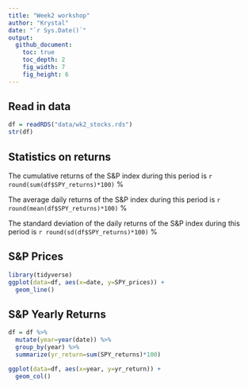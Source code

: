 ```yaml
---
title: "Week2 workshop"
author: "Krystal"
date: "`r Sys.Date()`"
output: 
  github_document:
    toc: true
    toc_depth: 2
    fig_width: 7
    fig_height: 6
---
```


## Read in data

```r
df = readRDS("data/wk2_stocks.rds")
str(df)
```

## Statistics on returns
The cumulative returns of the S&P index during this period is `r round(sum(df$SPY_returns)*100)` %

The average daily returns of the S&P index during this period is `r round(mean(df$SPY_returns)*100)` %

The standard deviation of the daily returns of the S&P index during this period is `r round(sd(df$SPY_returns)*100)` %


## S&P Prices
```r
library(tidyverse)
ggplot(data=df, aes(x=date, y=SPY_prices)) + 
  geom_line()
```

## S&P Yearly Returns
```r
df = df %>% 
  mutate(year=year(date)) %>%
  group_by(year) %>%
  summarize(yr_return=sum(SPY_returns)*100)

ggplot(data=df, aes(x=year, y=yr_return)) + 
  geom_col()
```